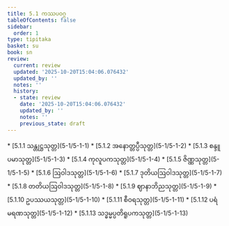 ```yaml
---
title: 5.1 ကဿပဝဂ္ဂ
tableOfContents: false
sidebar:
  order: 1
type: tipitaka
basket: su
book: sn
review:
  current: review
  updated: '2025-10-20T15:04:06.076432'
  updated_by: ''
  notes: ''
  history:
  - state: review
    date: '2025-10-20T15:04:06.076432'
    updated_by: ''
    notes: ''
    previous_state: draft
---
```



<DynamicBreadcrumb />


<ReviewStatus review={frontmatter.review} showDetails={true} />

<HypothesisAnnotation frontmatter={frontmatter} />



<TableOfContents book="sn" section="5.1">
* [5.1.1 သန္တုဋ္ဌသုတ္တ](5-1/5-1-1)
* [5.1.2 အနောတ္တပ္ပီသုတ္တ](5-1/5-1-2)
* [5.1.3 စန္ဒူပမာသုတ္တ](5-1/5-1-3)
* [5.1.4 ကုလူပကသုတ္တ](5-1/5-1-4)
* [5.1.5 ဇိဏ္ဏသုတ္တ](5-1/5-1-5)
* [5.1.6 ဩဝါဒသုတ္တ](5-1/5-1-6)
* [5.1.7 ဒုတိယဩဝါဒသုတ္တ](5-1/5-1-7)
* [5.1.8 တတိယဩဝါဒသုတ္တ](5-1/5-1-8)
* [5.1.9 ဈာနာဘိညသုတ္တ](5-1/5-1-9)
* [5.1.10 ဥပဿယသုတ္တ](5-1/5-1-10)
* [5.1.11 စီဝရသုတ္တ](5-1/5-1-11)
* [5.1.12 ပရံမရဏသုတ္တ](5-1/5-1-12)
* [5.1.13 သဒ္ဓမ္မပ္ပတိရူပကသုတ္တ](5-1/5-1-13)
</TableOfContents>
